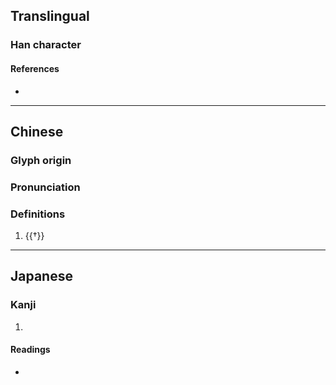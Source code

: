 {{character info}}
==Translingual==

===Han character===
{{Han char|rn=93|rad=牛|as=05|sn=9|four=|canj=HQMNR|ids=⿰牜可}}

====References====
* {{Han ref|kx=0700.010|dkj=19984|hdz=31806.110|uh=7271|ud=29297}}

----

==Chinese==
{{zh-forms}}

===Glyph origin===
{{Han etym}}

===Pronunciation===
{{zh-pron
|m=gē,kē
|mc=y
|oc=y
|cat=n
}}

===Definitions===
{{zh-hanzi}}

# {{†}} {{zh-alt-form|牁}}

----

==Japanese==

===Kanji===
{{ja-kanji|grade=|rs=牛05}}

# {{rfdef|ja|sort=牛05}}

====Readings====
* {{ja-readings|on=[[か]] (ka)|kun=}}
